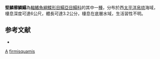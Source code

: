 {{Speciesbox
| taxon = Aseraggodes firmisquamis
| status = NE
| status_system = IUCN3.1  
| binomial_authority = [[Randall|Randall]] & [[Bartsch|Bartsch]], 2005
| synonyms = 
}}

'''堅鱗櫛鱗鰨'''為[[輻鰭魚綱|輻鰭魚綱]][[鰈形目|鰈形目]][[鰨亞目|鰨亞目]][[鰨科|鰨科]]的其中一[[種|種]]，分布於西[[太平洋|太平洋]][[帛琉|帛琉]]海域，棲息深度可達6公尺，體長可達3.2公分，棲息在底層水域，生活習性不明。

==参考文献==
*{{FishBase_species|genus=Aseraggodes|species=firmisquamis|year=2014|month=4}}

{{taxonbar}}
[[Category:2005年描述的鱼类|A]]
[[Category:櫛鱗鰨屬|firmisquamis]]